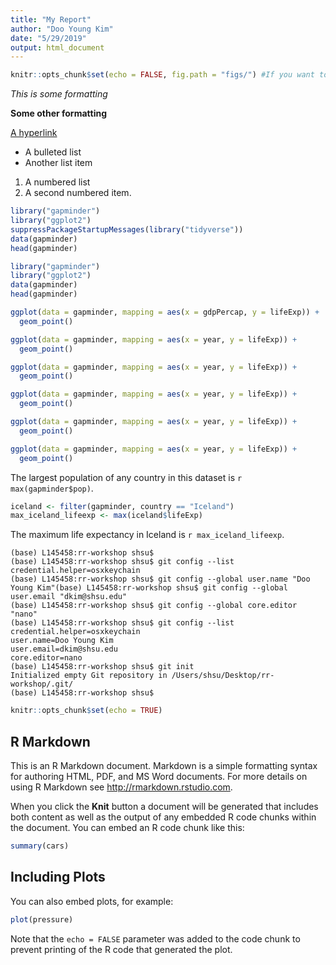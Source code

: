 ```yaml
---
title: "My Report"
author: "Doo Young Kim"
date: "5/29/2019"
output: html_document
---
```



```r
knitr::opts_chunk$set(echo = FALSE, fig.path = "figs/") #If you want to save figures in a separate place
```


*This is some formatting*

**Some other formatting**

[A hyperlink](https://google.com)

- A bulleted list
- Another list item

1. A numbered list
1. A second numbered item.

```r
library("gapminder")
library("ggplot2")
suppressPackageStartupMessages(library("tidyverse"))
data(gapminder)
head(gapminder)
```

```r
library("gapminder")
library("ggplot2")
data(gapminder)
head(gapminder)
```

```r
ggplot(data = gapminder, mapping = aes(x = gdpPercap, y = lifeExp)) +
  geom_point()
```

```r
ggplot(data = gapminder, mapping = aes(x = year, y = lifeExp)) +
  geom_point()
```

```r
ggplot(data = gapminder, mapping = aes(x = year, y = lifeExp)) +
  geom_point()
```

```r
ggplot(data = gapminder, mapping = aes(x = year, y = lifeExp)) +
  geom_point()
```

```r
ggplot(data = gapminder, mapping = aes(x = year, y = lifeExp)) +
  geom_point()
```

```r
ggplot(data = gapminder, mapping = aes(x = year, y = lifeExp)) +
  geom_point()
```

The largest population of any country in this dataset is `r max(gapminder$pop)`.

```r
iceland <- filter(gapminder, country == "Iceland") 
max_iceland_lifeexp <- max(iceland$lifeExp)
```

The maximum life expectancy in Iceland is `r max_iceland_lifeexp`.

```
(base) L145458:rr-workshop shsu$
(base) L145458:rr-workshop shsu$ git config --list
credential.helper=osxkeychain
(base) L145458:rr-workshop shsu$ git config --global user.name "Doo Young Kim"(base) L145458:rr-workshop shsu$ git config --global user.email "dkim@shsu.edu"
(base) L145458:rr-workshop shsu$ git config --global core.editor "nano"
(base) L145458:rr-workshop shsu$ git config --list
credential.helper=osxkeychain
user.name=Doo Young Kim
user.email=dkim@shsu.edu
core.editor=nano
(base) L145458:rr-workshop shsu$ git init
Initialized empty Git repository in /Users/shsu/Desktop/rr-workshop/.git/
(base) L145458:rr-workshop shsu$
```



























```r
knitr::opts_chunk$set(echo = TRUE)
```

## R Markdown

This is an R Markdown document. Markdown is a simple formatting syntax for authoring HTML, PDF, and MS Word documents. For more details on using R Markdown see <http://rmarkdown.rstudio.com>.

When you click the **Knit** button a document will be generated that includes both content as well as the output of any embedded R code chunks within the document. You can embed an R code chunk like this:

```r
summary(cars)
```

## Including Plots

You can also embed plots, for example:

```r
plot(pressure)
```

Note that the `echo = FALSE` parameter was added to the code chunk to prevent printing of the R code that generated the plot.
